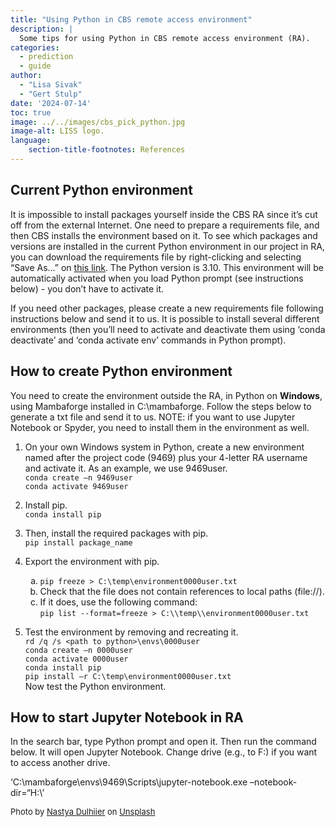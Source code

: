 ```yaml
---
title: "Using Python in CBS remote access environment"
description: |
  Some tips for using Python in CBS remote access environment (RA).
categories:
  - prediction
  - guide
author: 
  - "Lisa Sivak"
  - "Gert Stulp"
date: '2024-07-14'
toc: true
image: ../../images/cbs_pick_python.jpg
image-alt: LISS logo. 
language: 
    section-title-footnotes: References
---
```


## Current Python environment
It is impossible to install packages yourself inside the CBS RA since it's cut off from the external Internet. One need to prepare a requirements file, and then CBS installs the environment based on it. To see which packages and versions are installed in the current Python environment in our project in RA, you can download the requirements file by right-clicking and selecting "Save As..." on <a href="https://raw.githubusercontent.com/lisasivak/prefer/master/data/environment9469.txt" download="environment9469.txt">this link</a>. The Python version is 3.10. This environment will be automatically activated when you load Python prompt (see instructions below) - you don't have to activate it.

If you need other packages, please create a new requirements file following instructions below and send it to us. It is possible to install several different environments (then you'll need to activate and deactivate them using 'conda deactivate' and 'conda activate env' commands in Python prompt).


 

## How to create Python environment
You need to create the environment outside the RA, in Python on __Windows__, using Mambaforge installed in C:\\mambaforge. Follow the steps below to generate a txt file and send it to us.  NOTE: if you want to use Jupyter Notebook or Spyder, you need to install them in the environment as well.

1. On your own Windows system in Python, create a new environment named after the project code (9469) plus your 4-letter RA username and activate it. As an example, we use 9469user.  
      `conda create –n 9469user`  
      `conda activate 9469user`  


2. Install pip.  
   `conda install pip`

3. Then, install the required packages with pip.  
   `pip install package_name`  

4. Export the environment with pip.  
   a. `pip freeze > C:\temp\environment0000user.txt`  
   b. Check that the file does not contain references to local paths (file://).  
   c. If it does, use the following command:  
   `pip list --format=freeze > C:\\temp\\environment0000user.txt`  

5. Test the environment by removing and recreating it.  
   `rd /q /s <path to python>\envs\0000user`  
   `conda create –n 0000user`  
   `conda activate 0000user`  
   `conda install pip`  
   `pip install –r C:\temp\environment0000user.txt`  
   Now test the Python environment.  


## How to start Jupyter Notebook in RA

In the search bar, type Python prompt and open it. Then run the command below. It will open Jupyter Notebook. Change drive (e.g., to F:) if you want to access another drive.  

'C:\\mambaforge\\envs\\9469\\Scripts\\jupyter-notebook.exe --notebook-dir="H:\\'  

<font size="-1">Photo by <a href="https://unsplash.com/@dulhiier?utm_content=creditCopyText&utm_medium=referral&utm_source=unsplash">Nastya Dulhiier</a> on <a href="https://unsplash.com/photos/lighted-city-at-night-aerial-photo-OKOOGO578eo?utm_content=creditCopyText&utm_medium=referral&utm_source=unsplash">Unsplash</a></font>